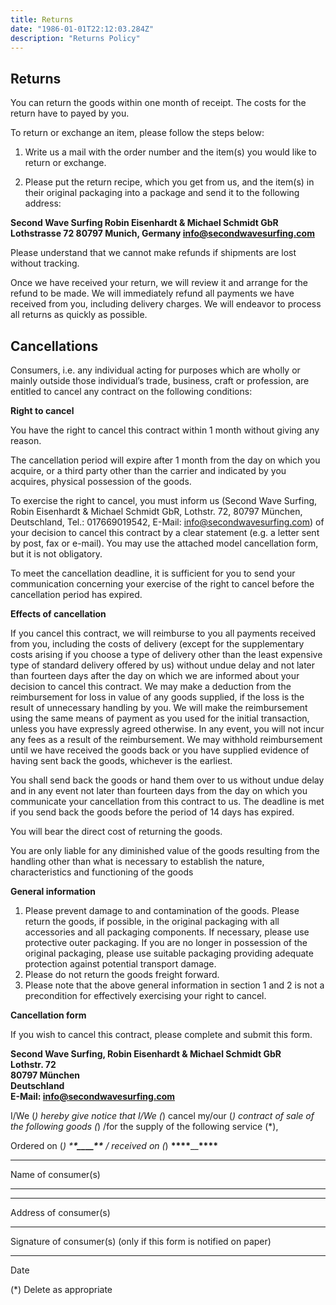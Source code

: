 ```yaml
---
title: Returns
date: "1986-01-01T22:12:03.284Z"
description: "Returns Policy"
---
```


## Returns

You can return the goods within one month of receipt. The costs for the return have to payed by you.

To return or exchange an item, please follow the steps below:

1. Write us a mail with the order number and the item(s) you would like to return or exchange.

2. Please put the return recipe, which you get from us, and the item(s) in their original packaging into a package and send it to the following address:

**Second Wave Surfing
Robin Eisenhardt & Michael Schmidt GbR
Lothstrasse 72
80797 Munich, Germany
[info@secondwavesurfing.com](mailto:info@secondwavesurfing.com)**

Please understand that we cannot make refunds if shipments are lost without tracking.

Once we have received your return, we will review it and arrange for the refund to be made. We will immediately refund all payments we have received from you, including delivery charges. We will endeavor to process all returns as quickly as possible.

## Cancellations

Consumers, i.e. any individual acting for purposes which are wholly or mainly outside those individual’s trade, business, craft or profession, are entitled to cancel any contract on the following conditions:

**Right to cancel**

You have the right to cancel this contract within 1 month without giving any reason.

The cancellation period will expire after 1 month from the day on which you acquire, or a third party other than the carrier and indicated by you acquires, physical possession of the goods.

To exercise the right to cancel, you must inform us (Second Wave Surfing, Robin Eisenhardt & Michael Schmidt GbR, Lothstr. 72, 80797 München, Deutschland, Tel.: 017669019542, E-Mail: info@secondwavesurfing.com) of your decision to cancel this contract by a clear statement (e.g. a letter sent by post, fax or e-mail). You may use the attached model cancellation form, but it is not obligatory.

To meet the cancellation deadline, it is sufficient for you to send your communication concerning your exercise of the right to cancel before the cancellation period has expired.

**Effects of cancellation**

If you cancel this contract, we will reimburse to you all payments received from you, including the costs of delivery (except for the supplementary costs arising if you choose a type of delivery other than the least expensive type of standard delivery offered by us) without undue delay and not later than fourteen days after the day on which we are informed about your decision to cancel this contract. We may make a deduction from the reimbursement for loss in value of any goods supplied, if the loss is the result of unnecessary handling by you. We will make the reimbursement using the same means of payment as you used for the initial transaction, unless you have expressly agreed otherwise. In any event, you will not incur any fees as a result of the reimbursement. We may withhold reimbursement until we have received the goods back or you have supplied evidence of having sent back the goods, whichever is the earliest.

You shall send back the goods or hand them over to us without undue delay and in any event not later than fourteen days from the day on which you communicate your cancellation from this contract to us. The deadline is met if you send back the goods before the period of 14 days has expired.

You will bear the direct cost of returning the goods.

You are only liable for any diminished value of the goods resulting from the handling other than what is necessary to establish the nature, characteristics and functioning of the goods

**General information**

1. Please prevent damage to and contamination of the goods. Please return the goods, if possible, in the original packaging with all accessories and all packaging components. If necessary, please use protective outer packaging. If you are no longer in possession of the original packaging, please use suitable packaging providing adequate protection against potential transport damage.
2. Please do not return the goods freight forward.
3. Please note that the above general information in section 1 and 2 is not a precondition for effectively exercising your right to cancel.

**Cancellation form**

If you wish to cancel this contract, please complete and submit this form.

**Second Wave Surfing, Robin Eisenhardt & Michael Schmidt GbR  
Lothstr. 72  
80797 München  
Deutschland  
E-Mail: info@secondwavesurfing.com**

I/We (_) hereby give notice that I/We (_) cancel my/our (_) contract of sale of the following goods (_) /for the supply of the following service (\*),

Ordered on (_) \***\*\_\_\_\_\*\*** / received on (_) **\*\*\*\***\_\_**\*\*\*\***

---

Name of consumer(s)

---

---

Address of consumer(s)

---

Signature of consumer(s) (only if this form is notified on paper)

---

Date

(\*) Delete as appropriate
